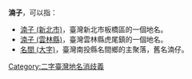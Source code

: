 '''湳子'''，可以指：
* [[湳子_(新北市)|湳子 (新北市)]]，臺灣新北市板橋區的一個地名。
* [[湳子_(雲林縣)|湳子 (雲林縣)]]，臺灣雲林縣虎尾鎮的一個地名。
* [[名間_(大字)|名間 (大字)]]，臺灣南投縣名間鄉的主聚落，舊名湳仔。

{{disamb}}
[[Category:二字臺灣地名消歧義|Category:二字臺灣地名消歧義]]
